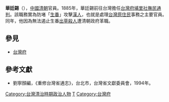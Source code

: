 '''華廷錫'''（{{bd|？||？||W華}}），[[中國|中國]][[清朝|清朝]]官員。1885年，華廷錫前往台灣擔任[[台灣府|台灣府]][[埔里社撫民通判|埔里社撫民通判]]。該職務實為防堵「[[生番|生番]]」攻擊[[漢人|漢人]]，也就是處理[[台灣原住民|台灣原住民]]事務之主要官員。同年，他因為無法遏止生番[[出草|出草]][[殺人|殺人]]遭清朝政府革職。
{{start box}}
{{s-before|無（首任）}}
{{s-title|[[台灣府|台灣府]][[埔里社撫民通判|埔里社撫民通判]]|1885年上任}}
{{s-after|[[方祖蔭|方祖蔭]]}}
{{end box}}
==參見==
*[[台灣府|台灣府]]
==參考文獻==
*劉寧顏編，《重修台灣省通志》，台北市，台灣省文獻委員會，1994年。

[[Category:台灣清治時期政治人物|Category:台灣清治時期政治人物]]
[[Category:華姓|T]]
[[Category:台灣府|Category:台灣府]]